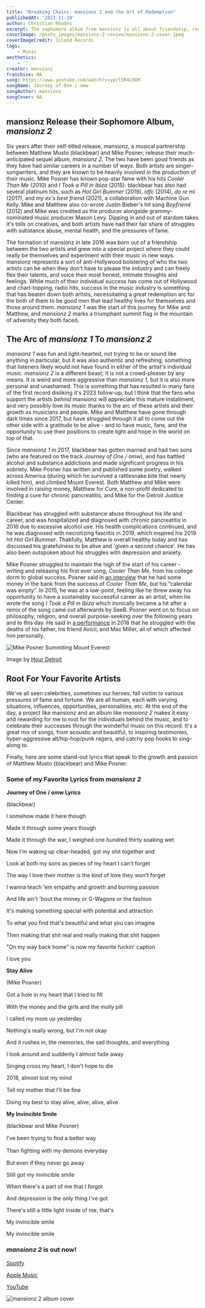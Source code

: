 ```yaml
---
title: "Breaking Chains: mansionz 2 and the Art of Redemption"
publishedAt: '2023-11-19'
author: Christian Rhodes
excerpt: The sophomore album from mansionz is all about friendship, redemption, and growth.
coverImage: /posts_images/mansionz-2-review/mansionz-2-cover.jpeg
coverImageCredit: Island Records
tags:
    - Music
aesthetics: 
    - ''
creator: mansionz
franchise: NA
song: https://www.youtube.com/watch?v=yprl5R4L9OM
songName: Journey of One / omw
songAuthor: mansionz
songCover: NA
---
```


## mansionz Release their Sophomore Album, *mansionz 2*

Six years after their self-titled release, mansionz, a musical partnership between Matthew Musto (blackbear) and Mike Posner, release their much-anticipated sequel album, *mansionz 2*. The two have been good friends as they have had similar careers in a number of ways. Both artists are singer-songwriters, and they are known to be heavily involved in the production of their music. Mike Posner has known pop-star fame with his hits *Cooler Than Me* (2010) and *I Took a Pill in Ibiza* (2015). blackbear has also had several platinum hits, such as *Hot Girl Bummer* (2019), *idfc* (2014), *do re mi* (2017), and *my ex's best friend* (2021), a collaboration with Machine Gun Kelly. Mike and Matthew also co-wrote Justin Bieber's hit song *Boyfriend* (2012) and Mike was credited as the producer alongside grammy-nominated music producer Mason Levy. Dipping in and out of stardom takes it's tolls on creatives, and both artists have had their fair share of struggles with substance abuse, mental health, and the pressures of fame. 

The formation of mansionz in late 2016 was born out of a friendship between the two artists and grew into a special project where they could really be themselves and experiment with their music in new ways. mansionz represents a sort of anti-Hollywood bolstering of who the two artists can be when they don't have to please the industry and can freely flex their talents, and voice their most honest, intimate thoughts and feelings. While much of their individual success has come out of Hollywood and chart-topping, radio hits, success in the music industry is something that has beaten down both artists, necessitating a great redemption arc for the both of them to be good men that lead healthy lives for themselves and those around them. *mansionz 1* was the start of this journey for Mike and Matthew, and *mansionz 2* marks a triumphant summit flag in the mountain of adversity they both faced. 

## The Arc of *mansionz 1* To *mansionz 2*

*mansionz 1* was fun and light-hearted, not trying to be or sound like anything in particular, but it was also authentic and refreshing; something that listeners likely would not have found in either of the artist's individual music. *mansionz 2* is a different beast; It is not a crowd-pleaser by any means. It is weird and more aggressive than *mansionz 1*, but it is also more personal and unashamed. This is something that has resulted in many fans of the first record disliking it's 2023 follow-up, but I think that the fans who support the artists *behind* mansionz will appreciate this mature installment, and very possibly love its music thanks to the arc of these artists and their growth as musicians and people. Mike and Matthew have gone through dark times since 2017, but have struggled through it all to come out the other side with a gratitude to be alive - and to have music, fans, and the opportunity to use their positions to create light and hope in the world on top of that. 

Since *mansionz 1* in 2017, blackbear has gotten married and had two sons (who are featured on the track *Journey of One / omw*), and has battled alcohol and substance addictions and made significant progress in his sobriety. Mike Posner has written and published some poetry, walked across America (during which he survived a rattlesnake bite that nearly killed him), and climbed Mount Everest. Both Matthew and Mike were involved in raising money, Matthew for Cure, a non-profit dedicated to finding a cure for chronic pancreatitis, and Mike for the Detroit Justice Center. 

Blackbear has struggled with substance abuse throughout his life and career, and was hospitalized and diagnosed with chronic pancreatitis in 2016 due to excessive alcohol use. His health complications continued, and he was diagnosed with necrotizing fasciitis in 2019, which inspired his 2019 hit *Hot Girl Bummer*. Thakfully, Matthew is overall healthy today and has discussed his gratefulness to be alive and 'given a second chance'. He has also been outspoken about his struggles with depression and anxiety. 

Mike Posner struggled to maintain the high of the start of his career - writing and releasing his first ever song, *Cooler Than Me*, from his college dorm to global success. Posner said in [an interview](https://www.youtube.com/watch?v=zHZvNG6ejRk&t=14s) that he had some money in the bank from the success of *Cooler Than Me*, but his “calendar was empty”. In 2015, he was at a low-point, feeling like he threw away his opportunity to have a sustainably successful career as an artist, when he wrote the song *I Took a Pill in Ibiza* which ironically became a hit after a remix of the song came out afterwards by SeeB. Posner went on to focus on philosophy, religion, and overall purpose-seeking over the following years and to this day. He said in [a performance](https://www.youtube.com/watch?v=p1zrweVN4l4) in 2018 that he struggled with the deaths of his father, his friend Avicii, and Mac Miller, all of which affected him personally. 

![Mike Posner Summiting Mount Everest](https://cdn.hourdetroit.com/wp-content/uploads/sites/20/2021/08/mike-posner-mt-everest-2.jpg)

Image by [Hour Detroit](https://www.hourdetroit.com/philanthropy-charity/mike-posner-days-of-adventure-arent-over-mount-everest/)

## Root For Your Favorite Artists

We've all seen celebrities, sometimes our heroes, fall victim to various pressures of fame and fortune. We are all human, each with varying situations, influences, opportunities, personalities, etc. At the end of the day, a project like mansionz and an album like *mansionz 2* makes it easy and rewarding for me to root for the individuals behind the music, and to celebrate their successes through the wonderful music on this record. It's a great mix of songs, from acoustic and beautiful, to inspiring testimonies, hyper-aggressive alt/hip-hop/punk ragers, and catchy pop hooks to sing-along to. 

Finally, here are some stand-out lyrics that speak to the growth and passion of Matthew Musto (blackbear) and Mike Posner. 

### Some of my Favorite Lyrics from *mansionz 2*

**Journey of One / omw Lyrics**

(blackbear)

I somehow made it here though

Made it through some years though

Made it through the war, I weighed one hundred thirty soaking wet

Now I'm waking up clear-headed, got my shit together and

Look at both my sons as pieces of my heart I can't forget

The way I love their mother is the kind of love they won't forget

I wanna teach 'em empathy and growth and burning passion

And life ain't 'bout the money or G-Wagons or the fashion

It's making something special with potential and attraction

To what you ﬁnd that's beautiful and what you can imagine

Then making that shit real and really making that shit happen

"On my way back home" is now my favorite fuckin' caption

I love you



**Stay Alive**

(Mike Posner)

Got a hole in my heart that I tried to ﬁll

With the money and the girls and the molly pill

I called my mom up yesterday

Nothing's really wrong, but I'm not okay

And it rushes in, the memories, the sad thoughts, and everything

I look around and suddenly I almost fade away

Singing cross my heart, I don't hope to die

2018, almost lost my mind

Tell my mother that I'll be ﬁne

Doing my best to stay alive, alive, alive, alive



**My Invincible Smile**

(blackbear and Mike Posner)

I've been trying to ﬁnd a better way

Than ﬁghting with my demons everyday

But even if they never go away

Still got my invincible smile

When there's a part of me that I forgot

And depression is the only thing I've got

There's still a little light inside of me, that's

My invincible smile

My invincible smile

### *mansionz 2* is out now!
[Spotify](https://open.spotify.com/album/4AZQAqrzZm1jyRuEIrjGHC)

[Apple Music](https://music.apple.com/us/album/mansionz-2/1713196392)

[YouTube](https://www.youtube.com/playlist?list=PLGP-JAr2aIZQkZiLSzYp4ExNUwvJxheOL)  


![mansionz 2 album cover](https://cdn11.bigcommerce.com/s-rdecee92oy/images/stencil/1280x1280/products/46748/6054900/isllp74280__74359.1698805294.jpg?c=2)